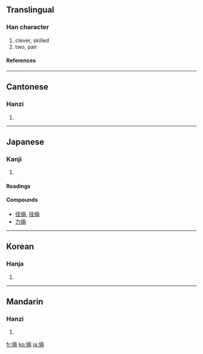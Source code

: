 {{see|俩}}

==Translingual==
===Han character===
{{Han char|rn=9|rad=人|as=08|sn=10|four=2122<sub>7</sub>|canj=人一中月 (OMLB)}}
# clever, skilled
# two, pair
====References====
{{Han ref|kx=0107.090|dkj=00751|dj=0227.190|hdz=10172.060|uh=5006|ud=20486|bh=ADC7|bd=44487}}
----
==Cantonese==
===Hanzi===
{{yue-hanzi|jyut=|y=leung5}}
# {{defn|Cantonese}}
----
==Japanese==
===Kanji===
{{ja-kanji|grade=|rs=人08}}
# {{defn|Japanese}}
====Readings====
{{ja-readings|on=[[りょう]] ([[ryō]])|kun=[[たくみ]] ([[takumi]])}}
====Compounds====
*[[伎倆]], [[技倆]]
*[[力倆]]
----
==Korean==
===Hanja===
{{ko-hanja|hangeul=량|rv=ryang|mr=ryang}}
# {{defn|Korean}}
----
==Mandarin==
===Hanzi===
{{cmn-hanzi|sim=俩|pin=[[liǎ]] ([[lia3]])|wg=lia<sup>3</sup>}}
# {{defn|Mandarin}}

[[fr:倆]]
[[ko:倆]]
[[ja:倆]]